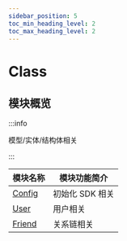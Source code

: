 ```yaml
---
sidebar_position: 5
toc_min_heading_level: 2
toc_max_heading_level: 2
---
```


# Class

## 模块概览

:::info

模型/实体/结构体相关

:::

| 模块名称                                    | 模块功能简介    |
| ------------------------------------------- | --------------- |
| [Config](docs/sdks/Class/Init/Config.mdx)   | 初始化 SDK 相关 |
| [User](docs/sdks/Class/User/User.mdx)       | 用户相关        |
| [Friend](docs/sdks/Class/Friend/Friend.mdx) | 关系链相关      |
